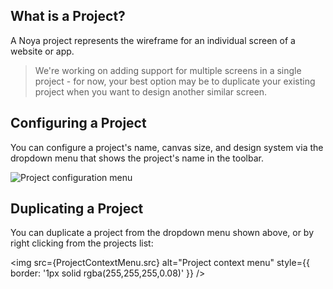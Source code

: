 
## What is a Project?

A Noya project represents the wireframe for an individual screen of a website or
app.

> We're working on adding support for multiple screens in a single project - for
> now, your best option may be to duplicate your existing project when you want
> to design another similar screen.

## Configuring a Project

You can configure a project's name, canvas size, and design system via the
dropdown menu that shows the project's name in the toolbar.

<img src={ProjectConfiguration.src} alt="Project configuration menu" />

## Duplicating a Project

You can duplicate a project from the dropdown menu shown above, or by right
clicking from the projects list:

<img
  src={ProjectContextMenu.src}
  alt="Project context menu"
  style={{ border: '1px solid rgba(255,255,255,0.08)' }}
/>
